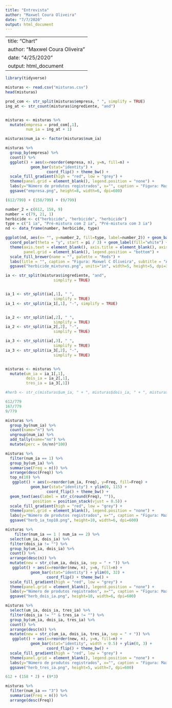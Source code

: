 ```yaml
---
title: "Entrevista"
author: "Maxwel Coura Oliveira"
date: "7/7/2020"
output: html_document
---
```


---
title: "Chart"
author: "Maxwel Coura Oliveira"
date: "4/25/2020"
output: html_document
---

```r
library(tidyverse)
```


```r
misturas <- read.csv("misturas.csv")
head(misturas)
```




```r
prod_com <- str_split(misturas$empresa, " ", simplify = TRUE)
ing_at <- str_count(misturas$ingrediente, "and")


misturas <- misturas %>% 
  mutate(empresa = prod_com[,1],
         num_ia = ing_at + 1) 

misturas$num_ia <- factor(misturas$num_ia)
```




```r
misturas %>% 
  group_by(empresa) %>% 
  count() %>% 
  ggplot() + aes(x=reorder(empresa, n), y=n, fill=n) + 
           geom_bar(stat="identity") + 
                  coord_flip() + theme_bw() +
  scale_fill_gradient(high = "red", low = "grey") +
  theme(panel.grid = element_blank(), legend.position = "none") +
  labs(y="Número de produtos registrados", x="", caption = "Figura: Maxwel C Oliveira", subtitle = "Agrofit - Abril 2020") +
  ggsave("empresa.png", height=8, width=6, dpi=600)
```

```r
(612/799) + (158/799) + (9/799)
```

```r
number_2 = c(612, 158, 9)
number = c(79, 21, 1)
herbicide <- c("herbicide", "herbicide", "herbicide")
type = c("1 ia", "Pré-mistura com 2 ia", "Pré-mistura com 3 ia")
nd <- data_frame(number, herbicide, type)

ggplot(nd, aes(x= "", y=number_2, fill=type, label=number_2)) + geom_bar(stat="identity",  width=0.5) +
  coord_polar(theta = "y", start = pi / 3) + geom_label(fill="white") + theme_bw() +
  theme(axis.text = element_blank(), axis.title = element_blank(), axis.ticks = element_blank(),
        panel.grid = element_blank(), legend.position = "bottom") +
  scale_fill_brewer(name = "", palette = "Reds") +
  labs(title = "", caption = "Figura: Maxwel C Oliveira", subtitle = "Agrofit - Abril 2020") +
  ggsave("herbicide_mixtures.png", units="in", width=5, height=5, dpi=300)
```


```r
ia <- str_split(misturas$ingrediente, "and",
                     simplify = TRUE)


ia_1 <- str_split(ia[,1], " ",
                     simplify = TRUE)
ia_1 <- str_split(ia_1[,1], "-", simplify = TRUE)


ia_2 <- str_split(ia[,2], " ",
                     simplify = TRUE)
ia_2 <- str_split(ia_2[,2], "-",
                     simplify = TRUE)

ia_3 <- str_split(ia[,3], " ",
                     simplify = TRUE)
ia_3 <- str_split(ia_3[,2], "-",
                     simplify = TRUE)


misturas <- misturas %>% 
  mutate(um_ia = ia_1[,1],
         dois_ia = ia_2[,1],
         tres_ia = ia_3[,1])

#herb <- str_c(misturas$um_ia, " + ", misturas$dois_ia, " + ", misturas$tres_ia)
```

```r
612/779
167/779
9/779
```
  
  
```r
misturas %>% 
  group_by(num_ia) %>% 
  count(name="n") %>% 
  ungroup(num_ia) %>% 
  add_tally(name="nn") %>% 
  mutate(perc = (n/nn)*100)
```

```r
misturas %>% 
  filter(num_ia == 1) %>%
  group_by(um_ia) %>% 
  summarise(Freq = n()) %>% 
  arrange(desc(Freq)) %>% 
  top_n(10) %>% 
   ggplot() + aes(x=reorder(um_ia, Freq), y=Freq, fill=Freq) + 
           geom_bar(stat="identity") + ylim(0, 115) +
                  coord_flip() + theme_bw() +
  geom_text(aes(label = str_c(round(Freq), "")),
            position = position_stack(vjust = 0.5)) +
  scale_fill_gradient(high = "red", low = "grey") +
  theme(panel.grid = element_blank(), legend.position = "none") +
  labs(y="Número de produtos registrados", x="", caption = "Figura: Maxwel C Oliveira", subtitle = "Agrofit - Abril 2020") +
  ggsave("herb_ia_top10.png", height=10, width=6, dpi=600)
```

```r
misturas %>% 
    filter(num_ia == 1 | num_ia == 2) %>%
  select(um_ia, dois_ia) %>% 
  filter(dois_ia != "") %>% 
  group_by(um_ia, dois_ia) %>% 
  count() %>% 
  arrange(desc(n)) %>% 
  mutate(new = str_c(um_ia, dois_ia, sep = " + ")) %>% 
   ggplot() + aes(x=reorder(new, n), y=n, fill=n) + 
           geom_bar(stat="identity") + ylim(0, 32) +
                  coord_flip() + theme_bw() +
  scale_fill_gradient(high = "red", low = "grey") +
  theme(panel.grid = element_blank(), legend.position = "none") +
  labs(y="Número de produtos registrados", x="", caption = "Figura: Maxwel C Oliveira", subtitle = "Agrofit - Abril 2020") +
  ggsave("herb_dois_ia.png", height=10, width=6, dpi=600)
```



```r
misturas %>% 
  select(um_ia, dois_ia, tres_ia) %>% 
  filter(dois_ia != "" & tres_ia != "") %>% 
  group_by(um_ia, dois_ia, tres_ia) %>% 
  count() %>% 
  arrange(desc(n)) %>% 
  mutate(new = str_c(um_ia, dois_ia, tres_ia, sep = " + ")) %>% 
   ggplot() + aes(x=reorder(new, n), y=n, fill=n) + 
           geom_bar(stat="identity", width = 0.5) + ylim(0, 3) +
                  coord_flip() + theme_bw() +
  scale_fill_gradient(high = "red", low = "grey") +
  theme(panel.grid = element_blank(), legend.position = "none") +
  labs(y="Número de produtos registrados", x="", caption = "Figura: Maxwel C Oliveira", subtitle = "Agrofit - Abril 2020") +
  ggsave("herb_tres_ia.png", height=5, width=7, dpi=600)
```

```r
612 + (158 * 2) + (9*3)
```


```r
misturas %>%
  filter(num_ia == "3") %>% 
  summarise(Freq = n()) %>% 
  arrange(desc(Freq))
```

